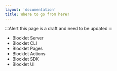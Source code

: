 ```yaml
---
layout: 'documentation'
title: Where to go from here?
---
```


:::Alert
this page is a draft and need to be updated
:::

- Blocklet Server
- Blocklet CLI
- Blocklet Pages
- Blocklet Actions
- Blocklet SDK
- Blocklet UI
